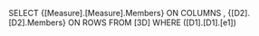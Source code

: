 SELECT {[Measure].[Measure].Members}  ON COLUMNS , {[D2].[D2].Members}  ON ROWS FROM [3D] WHERE ([D1].[D1].[e1])